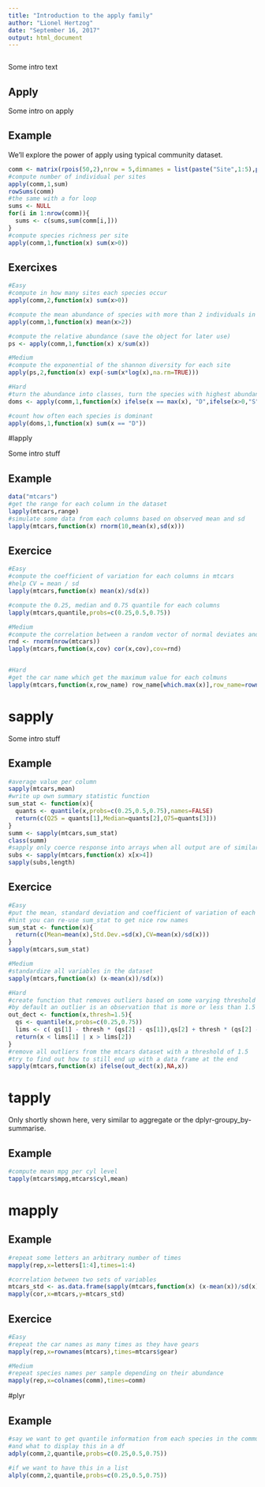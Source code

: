 ```yaml
---
title: "Introduction to the apply family"
author: "Lionel Hertzog"
date: "September 16, 2017"
output: html_document
---
```


```r

```

Some intro text

## Apply

Some intro on apply

## Example

We'll explore the power of apply using typical community dataset.

```r
comm <- matrix(rpois(50,2),nrow = 5,dimnames = list(paste("Site",1:5),paste("Species",1:10)))
#compute number of individual per sites
apply(comm,1,sum)
rowSums(comm)
#the same with a for loop
sums <- NULL
for(i in 1:nrow(comm)){
  sums <- c(sums,sum(comm[i,]))
}
#compute species richness per site
apply(comm,1,function(x) sum(x>0))
```

## Exercixes 

```r
#Easy
#compute in how many sites each species occur
apply(comm,2,function(x) sum(x>0))

#compute the mean abundance of species with more than 2 individuals in each site
apply(comm,1,function(x) mean(x>2))

#compute the relative abundance (save the object for later use)
ps <- apply(comm,1,function(x) x/sum(x))

#Medium
#compute the exponential of the shannon diversity for each site
apply(ps,2,function(x) exp(-sum(x*log(x),na.rm=TRUE)))

#Hard
#turn the abundance into classes, turn the species with highest abundance into a "D" all others with abundance superior to 0 into "S" and species of 0 into "A" (save the object)
doms <- apply(comm,1,function(x) ifelse(x == max(x), "D",ifelse(x>0,"S","A")))

#count how often each species is dominant
apply(doms,1,function(x) sum(x == "D"))
```

#lapply

Some intro stuff

## Example

```r
data("mtcars")
#get the range for each column in the dataset
lapply(mtcars,range)
#simulate some data from each columns based on observed mean and sd
lapply(mtcars,function(x) rnorm(10,mean(x),sd(x)))
```

## Exercice

```r
#Easy
#compute the coefficient of variation for each columns in mtcars
#help CV = mean / sd
lapply(mtcars,function(x) mean(x)/sd(x))

#compute the 0.25, median and 0.75 quantile for each columns
lapply(mtcars,quantile,probs=c(0.25,0.5,0.75))

#Medium
#compute the correlation between a random vector of normal deviates and each columns, hint: you have to use a function with more than one argument
rnd <- rnorm(nrow(mtcars))
lapply(mtcars,function(x,cov) cor(x,cov),cov=rnd)


#Hard
#get the car name which get the maximum value for each colmuns
lapply(mtcars,function(x,row_name) row_name[which.max(x)],row_name=rownames(mtcars))
```

# sapply

Some intro stuff

## Example

```r
#average value per column
sapply(mtcars,mean)
#write up own summary statistic function
sum_stat <- function(x){
  quants <- quantile(x,probs=c(0.25,0.5,0.75),names=FALSE)
  return(c(Q25 = quants[1],Median=quants[2],Q75=quants[3]))
}
summ <- sapply(mtcars,sum_stat)
class(summ)
#sapply only coerce response into arrays when all output are of similar length
subs <- sapply(mtcars,function(x) x[x>4])
sapply(subs,length)
```

## Exercice

```r
#Easy
#put the mean, standard deviation and coefficient of variation of each column into a nice table
#hint you can re-use sum_stat to get nice row names
sum_stat <- function(x){
  return(c(Mean=mean(x),Std.Dev.=sd(x),CV=mean(x)/sd(x)))
}
sapply(mtcars,sum_stat)

#Medium
#standardize all variables in the dataset
sapply(mtcars,function(x) (x-mean(x))/sd(x))

#Hard
#create function that removes outliers based on some varying threshold
#by default an outlier is an observation that is more or less than 1.5 * (Q75 - Q25)
out_dect <- function(x,thresh=1.5){
  qs <- quantile(x,probs=c(0.25,0.75))
  lims <- c( qs[1] - thresh * (qs[2] - qs[1]),qs[2] + thresh * (qs[2] - qs[1]))
  return(x < lims[1] | x > lims[2])
}
#remove all outliers from the mtcars dataset with a threshold of 1.5
#try to find out how to still end up with a data frame at the end
sapply(mtcars,function(x) ifelse(out_dect(x),NA,x))
```


# tapply

Only shortly shown here, very similar to aggregate or the dplyr-groupy_by-summarise.

## Example

```r
#compute mean mpg per cyl level
tapply(mtcars$mpg,mtcars$cyl,mean)
```

# mapply

## Example

```r
#repeat some letters an arbitrary number of times
mapply(rep,x=letters[1:4],times=1:4)

#correlation between two sets of variables
mtcars_std <- as.data.frame(sapply(mtcars,function(x) (x-mean(x))/sd(x)))
mapply(cor,x=mtcars,y=mtcars_std)
```

## Exercice

```r
#Easy
#repeat the car names as many times as they have gears
mapply(rep,x=rownames(mtcars),times=mtcars$gear)

#Medium
#repeat species names per sample depending on their abundance
mapply(rep,x=colnames(comm),times=comm)
```

#plyr

## Example

```r
#say we want to get quantile information from each species in the community
#and what to display this in a df
adply(comm,2,quantile,probs=c(0.25,0.5,0.75))

#if we want to have this in a list
alply(comm,2,quantile,probs=c(0.25,0.5,0.75))



```

